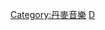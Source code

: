 {{Category explanation|由[[丹麥|丹麥]]籍歌手、藝人、團體和組合錄製的[[音樂專輯|音樂專輯]]}}

[[Category:丹麥音樂|Category:丹麥音樂]]
[[Category:各國音樂專輯|D]]